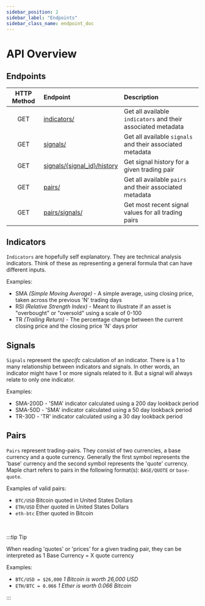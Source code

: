 ```yaml
---
sidebar_position: 2
sidebar_label: "Endpoints"
sidebar_class_name: endpoint_doc
---
```


# API Overview

## Endpoints

| HTTP Method | Endpoint                                          | Description                                                  |
| :---------: | :------------------------------------------------ | :----------------------------------------------------------- |
|     GET     | [indicators/](get-indicators)                     | Get all available `indicators` and their associated metadata |
|     GET     | [signals/](get-signals)                           | Get all available `signals` and their associated metadata    |
|     GET     | [signals/{signal_id}/history](get-signal-history) | Get signal history for a given trading pair                  |
|     GET     | [pairs/](get-pairs)                               | Get all available `pairs` and their associated metadata      |
|     GET     | [pairs/signals/](get-pairs-signals)               | Get most recent signal values for all trading pairs          |

## Indicators

`Indicators` are hopefully self explanatory. They are technical analysis indicators. Think of these as representing a general formula that can have different
inputs.

Examples:

-   SMA _(Simple Moving Average)_ - A simple average, using closing price, taken across the previous 'N' trading days
-   RSI _(Relative Strength Index)_ - Meant to illustrate if an asset is "overbought" or "oversold" using a scale of 0-100
-   TR _(Trailing Return)_ - The percentage change between the current closing price and the closing price 'N' days prior

## Signals

`Signals` represent the _specifc_ calculation of an indicator. There is a 1 to many
relationship between indicators and signals. In other words, an indicator might have 1 or more signals related
to it. But a signal will always relate to only one indicator.

Examples:

-   SMA-200D - 'SMA' indicator calculated using a 200 day lookback period
-   SMA-50D - 'SMA' indicator calculated using a 50 day lookback period
-   TR-30D - 'TR' indicator calculated using a 30 day lookback period

## Pairs

`Pairs` represent trading-pairs. They consist of two currencies, a base currency and a quote currency. Generally
the first symbol represents the 'base' currency and the second symbol represents the 'quote' currency. Maple chart
refers to pairs in the following format(s): `BASE/QUOTE` or `base-quote`.

Examples of valid pairs:

-   `BTC/USD` Bitcoin quoted in United States Dollars
-   `ETH/USD` Ether quoted in United States Dollars
-   `eth-btc` Ether quoted in Bitcoin

<br />

:::tip Tip

When reading 'quotes' or 'prices' for a given trading pair, they can be interpreted as 1 Base Currency = X quote currency

Examples:

-   `BTC/USD = $26,000` _1 Bitcoin is worth 26,000 USD_
-   `ETH/BTC = 0.066` _1 Ether is worth 0.066 Bitcoin_

:::
